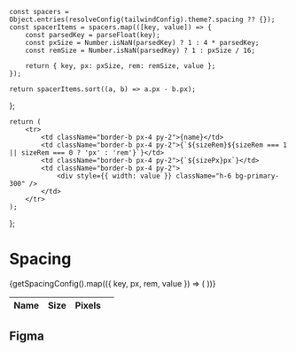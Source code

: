 
<Meta title="Theme/Tokens/Primitive/Spacing" />

    const spacers = Object.entries(resolveConfig(tailwindConfig).theme?.spacing ?? {});
    const spacerItems = spacers.map(([key, value]) => {
        const parsedKey = parseFloat(key);
        const pxSize = Number.isNaN(parsedKey) ? 1 : 4 * parsedKey;
        const remSize = Number.isNaN(parsedKey) ? 1 : pxSize / 16;

        return { key, px: pxSize, rem: remSize, value };
    });

    return spacerItems.sort((a, b) => a.px - b.px);

};

    return (
        <tr>
            <td className="border-b px-4 py-2">{name}</td>
            <td className="border-b px-4 py-2">{`${sizeRem}${sizeRem === 1 || sizeRem === 0 ? 'px' : 'rem'}`}</td>
            <td className="border-b px-4 py-2">{`${sizePx}px`}</td>
            <td className="border-b px-4 py-2">
                <div style={{ width: value }} className="h-6 bg-primary-300" />
            </td>
        </tr>
    );
};

# Spacing

<div className="flex">
    <table className="px-4-collapse bg-white table-fixed border-b text-neutral-800">
        <thead>
            <tr className="text-left">
                <th className="border-b px-4 py-2">Name</th>
                <th className="border-b px-4 py-2">Size</th>
                <th className="border-b px-4 py-2">Pixels</th>
                <th className="border-b" />
            </tr>
        </thead>
        <tbody>
            {getSpacingConfig().map(({ key, px, rem, value }) => (
                <DisplayComponent key={key} name={key} sizePx={px} sizeRem={rem} value={value} />
            ))}
        </tbody>
    </table>
</div>

## Figma

<Figma url="https://www.figma.com/file/jfKRr1V9evJUp1uBeyP3Zz/v1.0.0?type=design&node-id=8874-13957&mode=dev" />
